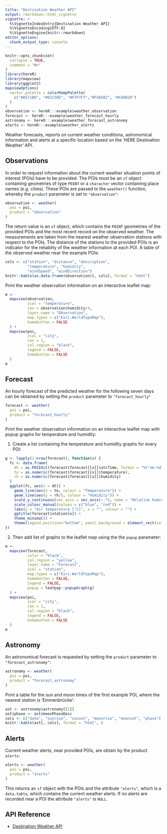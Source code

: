 ```yaml
---
title: "Destination Weather API"
output: rmarkdown::html_vignette
vignette: >
  %\VignetteIndexEntry{Destination Weather API}
  %\VignetteEncoding{UTF-8}
  %\VignetteEngine{knitr::rmarkdown}
editor_options: 
  chunk_output_type: console
---
```


```r
knitr::opts_chunk$set(
  collapse = TRUE,
  comment = "#>"
)
library(hereR)
library(mapview)
library(ggplot2)
mapviewOptions(
  vector.palette = colorRampPalette(
    c("#0571B0", "#92C5DE", "#F7F7F7","#F4A582", "#CA0020")
  )
)
observation <- hereR:::example$weather_observation
forecast <- hereR:::example$weather_forecast_hourly
astronomy <- hereR:::example$weather_forecast_astronomy
alerts <- hereR:::example$weather_alerts
```

Weather forecasts, reports on current weather conditions, astronomical information and alerts at a specific location based on the 'HERE Destination Weather' API.

## Observations
In order to request information about the current weather situation points of interest (POIs) have to be provided. The POIs must be an `sf` object containing geometries of type `POINT` or a `character` vector containing place names (e.g. cities).
These POIs are passed to the `weather()` function, whereby the `product` parameter is set to `"observation"`:
```r
observation <- weather(
  poi = poi,
  product = "observation"
)
```

The return value is an `sf` object, which contains the `POINT` geometries of the provided POIs and the most recent record on the observed weather. The measurements are taken from the nearest weather observation stations with respect to the POIs. The distance of the stations to the provided POIs is an indicator for the reliabilty of the weather information at each POI. A table of the observed weather near the example POIs:

```r
cols <- c("station", "distance", "description",
          "temperature", "humidity",
          "windSpeed", "windDirection")
knitr::kable(as.data.frame(observation)[, cols], format = "html")
```

Print the weather observation information on an interactive leaflet map:
```r
m <-
  mapview(observation,
          zcol = "temperature",
          cex = observation$humidity/4,
          layer.name = "Observation",
          map.types = c("Esri.WorldTopoMap"),
          homebutton = FALSE
  ) + 
  mapview(poi,
          zcol = "city",
          cex = 1,
          col.region = "black",
          legend = FALSE,
          homebutton = FALSE
  )
m
```

## Forecast
An hourly forecast of the predicted weather for the following seven days can be obtained by setting the `product` parameter to `"forecast_hourly"`
```r
forecast <- weather(
  poi = poi,
  product = "forecast_hourly"
)
```

Print the weather observation information on an interactive leaflet map with popup graphs for temperature and humidity:

1. Create a list containing the temperature and humidity graphs for every POI:
```r
g <- lapply(1:nrow(forecast), function(x) {
  fc <- data.frame(
    dt = as.POSIXct(forecast$forecast[[x]]$utcTime, format = "%Y-%m-%dT%H:%M:%OS", tz = "UTC"),
    te = as.numeric(forecast$forecast[[x]]$temperature),
    rh = as.numeric(forecast$forecast[[x]]$humidity)
  )
  ggplot(fc, aes(x = dt)) + 
    geom_line(aes(y = te, colour = "Temperature")) +
    geom_line(aes(y = rh/5, colour = "Humidity")) +
    scale_y_continuous(sec.axis = sec_axis(~.*5, name = "Relative humidity [%]")) + 
    scale_colour_manual(values = c("blue", "red")) +
    labs(y = "Air temperature [°C]", x = "", colour = "") +
    ggtitle(forecast$station[x]) +
    theme_minimal() +
    theme(legend.position="bottom", panel.background = element_rect(color = NA))
})
```

2. Then add list of graphs to the leaflet map using the the `popup` parameter:
```r
m <-
  mapview(forecast,
          color = "black",
          col.region = "yellow",
          layer.name = "Forecast",
          zcol = "station",
          map.types = c("Esri.WorldTopoMap"),
          homebutton = FALSE,
          legend = FALSE,
          popup = leafpop::popupGraph(g)
  ) + 
  mapview(poi,
          zcol = "city",
          cex = 1,
          col.region = "black",
          legend = FALSE,
          homebutton = FALSE
  )
m
```

## Astronomy
An astronomical forecast is requested by setting the `product` parameter to `"forecast_astronomy"`:
```r
astronomy <- weather(
  poi = poi,
  product = "forecast_astronomy"
)
```

Print a table for the sun and moon times of the first example POI, where the nearest station is 'Emmenbrücke':
```r
ast <- astronomy$astronomy[[1]]
ast$phase <- ast$moonPhaseDesc
cols <- c("date", "sunrise", "sunset", "moonrise", "moonset", "phase")
knitr::kable(ast[, cols], format = "html", )
```

## Alerts
Current weather alerts, near provided POIs, are obtain by the product `alerts`:
```r
alerts <- weather(
  poi = poi,
  product = "alerts"
)
```
This returns an `sf` object with the POIs and the attribute `"alerts"`, which is a `data.table`, which contains the current weather alerts. If no alerts are recorded near a POI the attribute `"alerts"` is `NULL`.

## API Reference

* [Destination Weather API](https://developer.here.com/documentation/weather)
